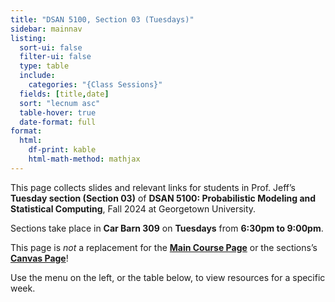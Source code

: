 ```yaml
---
title: "DSAN 5100, Section 03 (Tuesdays)"
sidebar: mainnav
listing:
  sort-ui: false
  filter-ui: false
  type: table
  include:
    categories: "{Class Sessions}"
  fields: [title,date]
  sort: "lecnum asc"
  table-hover: true
  date-format: full
format:
  html:
    df-print: kable
    html-math-method: mathjax
---
```


This page collects slides and relevant links for students in Prof. Jeff's **Tuesday section (Section 03)** of **DSAN 5100: Probabilistic Modeling and Statistical Computing**, Fall 2024 at Georgetown University.

Sections take place in **Car Barn 309** on **Tuesdays** from **6:30pm to 9:00pm**.

This page is *not* a replacement for the **[Main Course Page]({{< var course_url >}}){target='_blank'}** or the sections's **[Canvas Page]({{< var canvas_url >}}){target="_blank"}**!

Use the menu on the left, or the table below, to view resources for a specific week.
